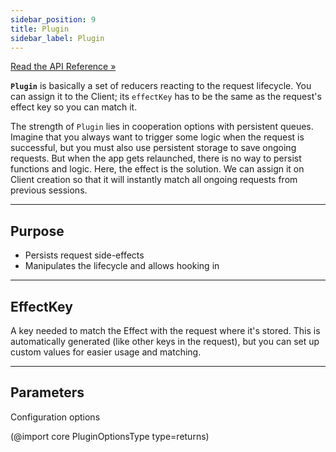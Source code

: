 ```yaml
---
sidebar_position: 9
title: Plugin
sidebar_label: Plugin
---
```


[Read the API Reference »](/api/core/Classes/Plugin.mdx)

**`Plugin`** is basically a set of reducers reacting to the request lifecycle. You can assign it to the Client; its
`effectKey` has to be the same as the request's effect key so you can match it.

The strength of `Plugin` lies in cooperation options with persistent queues. Imagine that you always want to trigger
some logic when the request is successful, but you must also use persistent storage to save ongoing requests. But when
the app gets relaunched, there is no way to persist functions and logic. Here, the effect is the solution. We can assign
it on Client creation so that it will instantly match all ongoing requests from previous sessions.

---

## Purpose

- Persists request side-effects
- Manipulates the lifecycle and allows hooking in

---

## EffectKey

A key needed to match the Effect with the request where it's stored. This is automatically generated (like other keys in
the request), but you can set up custom values for easier usage and matching.

---

## Parameters

Configuration options

(@import core PluginOptionsType type=returns)
